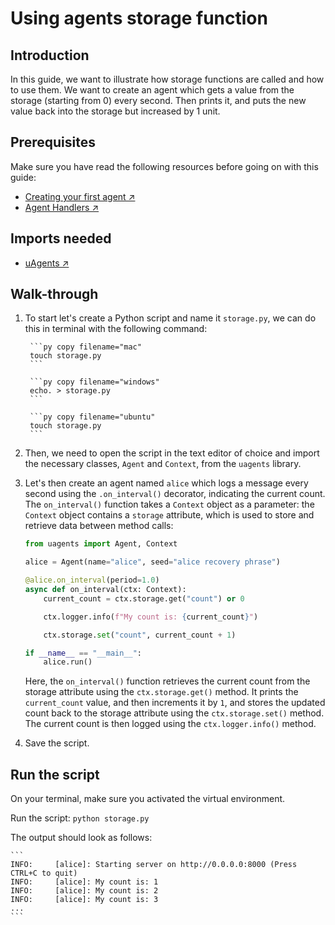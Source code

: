 
# Using agents storage function

## Introduction

In this guide, we want to illustrate how storage functions are called and how to use them. We want to create an agent which gets a value from the storage (starting from 0) every second. Then prints it, and puts the new value back into the storage but increased by 1 unit.

## Prerequisites

Make sure you have read the following resources before going on with this guide:

   - [Creating your first agent ↗️](/guides/agents/getting-started/create-a-uagent)
   - [Agent Handlers ↗️](/guides/agents/intermediate/handlers)

## Imports needed

   - [uAgents ↗️](https://pypi.org/project/uagents/)

## Walk-through

1. To start let's create a Python script and name it `storage.py`, we can do this in terminal with the following command:

    <CodeGroup hasCopy isOSFile>

        ```py copy filename="mac"
        touch storage.py
        ```

        ```py copy filename="windows"
        echo. > storage.py
        ```

        ```py copy filename="ubuntu"
        touch storage.py
        ```

    </CodeGroup>
   
2. Then, we need to open the script in the text editor of choice and import the necessary classes, `Agent` and `Context`, from the `uagents` library.

3. Let's then create an agent named `alice` which logs a message every second using the `.on_interval()` decorator, indicating the current count. The `on_interval()` function takes a `Context` object as a parameter: the `Context` object contains a `storage` attribute, which is used to store and retrieve data between method calls:

   ```py copy filename="storage.py"
   from uagents import Agent, Context

   alice = Agent(name="alice", seed="alice recovery phrase")

   @alice.on_interval(period=1.0)
   async def on_interval(ctx: Context):
       current_count = ctx.storage.get("count") or 0

       ctx.logger.info(f"My count is: {current_count}")

       ctx.storage.set("count", current_count + 1)

   if __name__ == "__main__":
       alice.run()
   ```

   Here, the `on_interval()` function retrieves the current count from the storage attribute using the `ctx.storage.get()` method. It prints the `current_count` value, and then increments it by `1`, and stores the updated count back to the storage attribute using the `ctx.storage.set()` method. The current count is then logged using the `ctx.logger.info()` method.

4. Save the script.

## Run the script

On your terminal, make sure you activated the virtual environment.

Run the script: `python storage.py`

The output should look as follows:

    ```
    INFO:     [alice]: Starting server on http://0.0.0.0:8000 (Press CTRL+C to quit)
    INFO:     [alice]: My count is: 1
    INFO:     [alice]: My count is: 2
    INFO:     [alice]: My count is: 3
    ...
    ```
